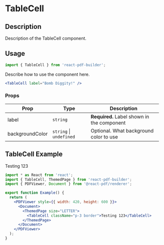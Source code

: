 

<Meta title="Documentation/Components/Tables/TableCell" />

<h1>TableCell</h1>

## Description

Description of the TableCell component.

## Usage

```jsx
import { TableCell } from 'react-pdf-builder';
```

Describe how to use the component here.

```jsx
<TableCell label="Bomb Diggity!" />
```

### Props

| Prop            | Type                        | Description                                |
| --------------- | --------------------------- | ------------------------------------------ |
| label           | `string`                    | **Required.** Label shown in the component |
| backgroundColor | `string` &#124; `undefined` | Optional. What background color to use     |

## TableCell Example

<DocsPDF>
  <TableCell className="p-3 border">Testing 123</TableCell>
</DocsPDF>

```jsx
import * as React from 'react';
import { TableCell, ThemedPage } from 'react-pdf-builder';
import { PDFViewer, Document } from '@react-pdf/renderer';

export function Example() {
  return (
    <PDFViewer style={{ width: 420, height: 600 }}>
      <Document>
        <ThemedPage size="LETTER">
          <TableCell className="p-3 border">Testing 123</TableCell>
        </ThemedPage>
      </Document>
    </PDFViewer>
  );
}
```

